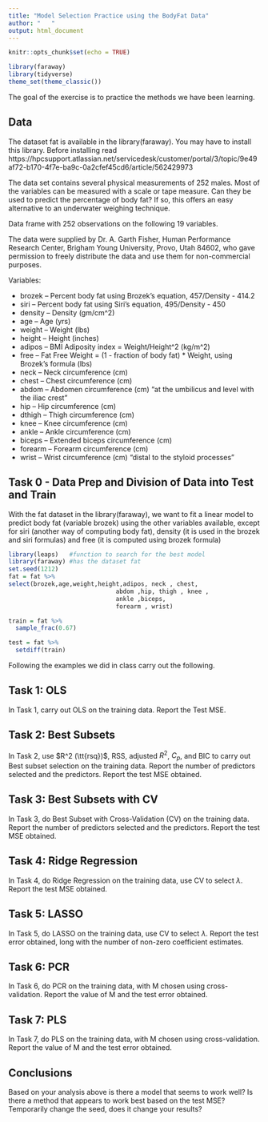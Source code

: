 ```yaml
---
title: "Model Selection Practice using the BodyFat Data"
author: "   "
output: html_document
---
```


```r
knitr::opts_chunk$set(echo = TRUE)
```
```r
library(faraway) 
library(tidyverse)
theme_set(theme_classic())
```

The goal of the exercise is to practice the methods we have been learning.

## Data

The dataset fat is available in the library(faraway). You may have to install this library. Before installing read
https://hpcsupport.atlassian.net/servicedesk/customer/portal/3/topic/9e49af72-b170-4f7e-ba9c-0a2cfef45cd6/article/562429973

The data set contains several physical measurements of 252 males. Most of the variables can be measured with a scale or tape measure. Can they be used to predict the percentage of body fat? If so, this offers an easy alternative to an underwater weighing technique.

Data frame with 252 observations on the following 19 variables.

The data were supplied by Dr. A. Garth Fisher, Human Performance Research Center, Brigham Young University, Provo, Utah 84602, who gave permission to freely distribute the data and use them for non-commercial purposes. 

Variables:

* brozek – Percent body fat using Brozek’s equation, 457/Density - 414.2
* siri – Percent body fat using Siri’s equation, 495/Density - 450
* density – Density (gm/cm^2)
* age – Age (yrs)
* weight – Weight (lbs)
* height – Height (inches)
* adipos – BMI Adiposity index = Weight/Height^2 (kg/m^2)
* free – Fat Free Weight = (1 - fraction of body fat) * Weight, using Brozek’s formula (lbs)
* neck – Neck circumference (cm)
* chest – Chest circumference (cm)
* abdom – Abdomen circumference (cm) “at the umbilicus and level with the iliac crest”
* hip – Hip circumference (cm)
* dthigh – Thigh circumference (cm)
* knee – Knee circumference (cm)
* ankle – Ankle circumference (cm)
* biceps – Extended biceps circumference (cm)
* forearm – Forearm circumference (cm)
* wrist – Wrist circumference (cm) “distal to the styloid processes”

## Task 0 - Data Prep and Division of Data into Test and Train
With the fat dataset in the library(faraway), we want to fit a linear model to predict body fat (variable brozek) using the other variables available, except for siri (another way of computing body fat), density (it is used in the brozek and siri formulas) and free (it is computed using brozek formula)

```r
library(leaps)   #function to search for the best model
library(faraway) #has the dataset fat
set.seed(1212)
fat = fat %>%
select(brozek,age,weight,height,adipos, neck , chest, 
                              abdom ,hip, thigh , knee , 
                              ankle ,biceps, 
                              forearm , wrist) 

train = fat %>%
  sample_frac(0.67)

test = fat %>%
  setdiff(train)
```

Following the examples we did in class carry out the following.

## Task 1: OLS

In Task 1, carry out OLS on the training data.  Report the Test MSE.

## Task 2: Best Subsets 

In Task 2, use $R^2 (\tt{rsq})$, RSS, adjusted $R^2$, $C_p$, and BIC to carry out Best subset selection on the training data.  Report the number of predictors selected and the predictors.  Report the test MSE obtained.


## Task 3: Best Subsets with CV
In Task 3, do Best Subset with  Cross-Validation (CV) on the training data.  Report the number of predictors selected and the predictors.  Report the test MSE obtained.


## Task 4: Ridge Regression
In Task 4, do Ridge Regression on the training data, use CV to select $\lambda$. Report the test MSE obtained.

## Task 5: LASSO
In Task 5, do LASSO on the training data, use CV to select $\lambda$. Report the test error obtained, long with the number of non-zero coefficient estimates.


## Task 6: PCR
In Task 6, do PCR on the training data, with M chosen using cross-validation. Report the value of M and the test error obtained.


## Task 7: PLS

In Task 7, do PLS on the training data, with M chosen using cross-validation. Report the value of M and the test error obtained.

## Conclusions
Based on your analysis above is there a model that seems to work well?  Is there a method that appears to work best based on the test MSE?
Temporarily change the seed, does it change your results?



